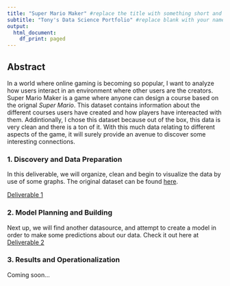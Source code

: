 ```yaml
---
title: "Super Mario Maker" #replace the title with something short and catchy to represent your project
subtitle: "Tony's Data Science Portfolio" #replace blank with your name
output:
  html_document:
    df_print: paged
---
```


## Abstract

In a world where online gaming is becoming so popular, I want to analyze how users interact in an environment where other users are the creators. Super Mario Maker is a game where anyone can design a course based on the orignal *Super Mario*. This dataset contains information about the different courses users have created and how players have intereacted with them. Addintionally, I chose this dataset because out of the box, this data is very clean and there is a ton of it. With this much data relating to different aspects of the game, it will surely provide an avenue to discover some interesting connections.

### 1. Discovery and Data Preparation

In this deliverable, we will organize, clean and begin to visualize the data by use of some graphs. The original dataset can be found [here](https://www.kaggle.com/leomauro/smmnet#course-meta.csv).

[Deliverable 1](deliverable1.html)
  


### 2. Model Planning and Building

Next up, we will find another datasource, and attempt to create a model in order to make some predictions about our data.
Check it out here at [Deliverable 2](deliverable2.html)

### 3. Results and Operationalization

Coming soon...

